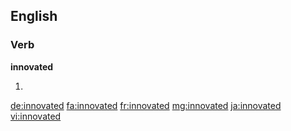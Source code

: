 ==English==

===Verb===
'''innovated'''

# {{en-past of|innovate}}

[[de:innovated]]
[[fa:innovated]]
[[fr:innovated]]
[[mg:innovated]]
[[ja:innovated]]
[[vi:innovated]]
